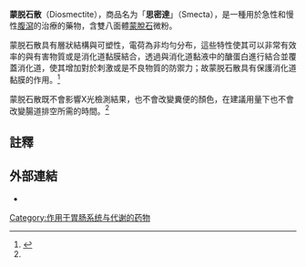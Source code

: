 {{medical}}
{{Distinguish2|韩语句子结尾'''{{lang|ko|[[wikt:습니다|습니다]]}} '''(seumnida)，另见'''[[中国大陆网络语言列表#朝鲜语（韩语）|中国大陆网络语言列表#朝鲜语（韩语）]]'''}}
{{noteTA
|1=zh-hans:思密达;zh-hant:思密達;zh-cn:思密达;zh-hk:舒腹達;zh-mo:舒腹達;zh-tw:舒腹達;
}}
{{Drugbox
| Verifiedfields = changed
| verifiedrevid = 435641627
| image             = Diosmectite powder.jpg
| alt               = 
| caption           = Diosmectite powder

<!--Clinical data-->
| tradename =  
| Drugs.com = {{drugs.com|international|diosmectite}}
| pregnancy_AU = <!-- A / B1 / B2 / B3 / C / D / X -->
| pregnancy_US = <!-- A / B / C / D / X -->
| legal_AU = <!-- Unscheduled / S2 / S3 / S4 / S5 / S6 / S7 / S8 / S9 -->
| legal_CA = <!-- / Schedule I, II, III, IV, V, VI, VII, VIII -->
| legal_UK = <!-- GSL / P / POM / CD / Class A, B, C -->
| legal_US = <!-- OTC / Rx-only / Schedule I, II, III, IV, V -->

<!--Identifiers-->
| CAS_number_Ref = {{cascite|changed|CAS}}
| CAS_number = 1318-93-0
| UNII_Ref = {{fdacite|changed|FDA}}
| UNII = A585MN1H2L
| ATC_prefix = A07
| ATC_suffix = BC05

<!--Chemical data-->
| chemical_formula = (Na-Ca)0.33-(Al-Mg)2-Si4-O10-(O-H)2·(H2O)2

}}
{{Drugbox|drug_name=舒腹達|image=File:舒腹達(Smecta).jpg}}
'''蒙脱石散'''（Diosmectite），商品名为「'''思密達'''」（Smecta），是一種用於急性和慢性[[腹瀉|腹瀉]]的治療的藥物，含雙八面體[[蒙脫石|蒙脫石]]微粉。 

蒙脱石散具有層狀結構與可塑性，電荷為非均勻分布，這些特性使其可以非常有效率的與有害物質或是消化道黏膜結合，透過與消化道黏液中的醣蛋白進行結合並覆蓋消化道，使其增加對於刺激或是不良物質的防禦力；故蒙脱石散具有保護消化道黏膜的作用。<ref name="pmid26576135">{{cite journal |vauthors=Lee KJ |title=Pharmacologic Agents for Chronic Diarrhea |journal=Intest Res |volume=13 |issue=4 |pages=306–12 |date=October 2015 |pmid=26576135 |pmc=4641856 |doi=10.5217/ir.2015.13.4.306 |url=}}</ref>

蒙脱石散既不會影響X光檢測結果，也不會改變糞便的顏色，在建議用量下也不會改變腸道排空所需的時間。<ref name="pmid26576135" />

==註釋==
{{reflist}}

==外部連結==
* {{cite journal |vauthors=Santantonio M, Colella M, Fiorica F |title=Diosmectite (DIOSMECTAL) in preventive anti-diarrheic therapy in patients subjected to pelvic radiation |journal=Minerva Gastroenterol Dietol |volume=46 |issue=4 |pages=225–30 |year=2000 |pmid=16501441 |doi=|display-authors=etal}}

{{药学小作品}}

[[Category:作用于胃肠系统与代谢的药物|Category:作用于胃肠系统与代谢的药物]]